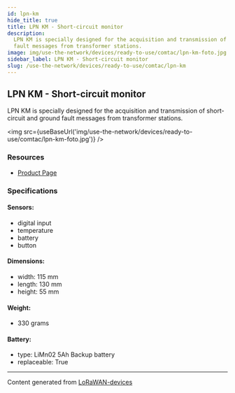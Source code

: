 ```yaml
---
id: lpn-km
hide_title: true
title: LPN KM - Short-circuit monitor
description:
  LPN KM is specially designed for the acquisition and transmission of short-circuit and ground
  fault messages from transformer stations.
image: img/use-the-network/devices/ready-to-use/comtac/lpn-km-foto.jpg
sidebar_label: LPN KM - Short-circuit monitor
slug: /use-the-network/devices/ready-to-use/comtac/lpn-km
---
```



## LPN KM - Short-circuit monitor

LPN KM is specially designed for the acquisition and transmission of short-circuit and ground fault
messages from transformer stations.

<img src={useBaseUrl('img/use-the-network/devices/ready-to-use/comtac/lpn-km-foto.jpg')} />

### Resources

- [Product Page](https://www.comtac.ch/en/products/lora/condition-monitoring/lpn-km-short-circuit-monitor.html)

### Specifications

#### Sensors:

- digital input
- temperature
- battery
- button

#### Dimensions:

- width: 115 mm
- length: 130 mm
- height: 55 mm

#### Weight:

- 330 grams

#### Battery:

- type: LiMn02 5Ah Backup battery
- replaceable: True

---

Content generated from [LoRaWAN-devices](https://github.com/TheThingsNetwork/lorawan-devices)
